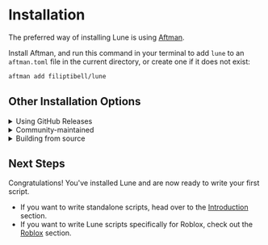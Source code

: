 
# Installation

The preferred way of installing Lune is using [Aftman](https://github.com/lpghatguy/aftman).

Install Aftman, and run this command in your terminal to add `lune` to an `aftman.toml` file in the
current directory, or create one if it does not exist:

```sh copy filename="Bash"
aftman add filiptibell/lune
```

## Other Installation Options

<details>
<summary>Using GitHub Releases</summary>

You can download pre-built binaries for most systems directly from the
[GitHub Releases](https://github.com/filiptibell/lune/releases) page. <br /> There are many tools
that can install binaries directly from releases, and it is up to you to choose what tool to use
when installing here.

</details>

<details>
<summary>Community-maintained</summary>

### AUR (Arch User Repository)
There are a number of packages available on the AUR:

- `lune` - Builds from the latest stable release source. 
- `lune-git` - Builds from the latest commit in the repo; unstable.
- `lune-bin` - Installs a precompiled binary from GitHub Release artifacts.

These can be installed with your favourite AUR manager as such:

```sh copy filename="Bash"
paru -S [PACKAGE_NAME]
```

***or***

```sh copy filename="Bash"
yay -S [PACKAGE_NAME]
```

<Callout type="warning" emoji="⚠️">
  Only one of these AUR packages must be installed at a time in order to prevent conflicts.
</Callout>

</details>

<details>
<summary>Building from source</summary>

Building and installing from source requires the latest version of
[Rust & Cargo](https://doc.rust-lang.org/cargo/getting-started/installation.html) to be installed on
your system. <br /> Once installed, run the following command in your terminal:

```sh copy filename="Bash"
cargo install lune --locked
```

### Scoop
Windows users can use [scoop](https://scoop.sh) to install lune.

```ps copy filename="PowerShell"
# Add the bucket
scoop bucket add lune https://github.com/CompeyDev/lune-packaging.git

# Install the package
scoop install lune
```
</details>

## Next Steps

Congratulations! You've installed Lune and are now ready to write your first script.

-   If you want to write standalone scripts, head over to the
    [Introduction](./2-introduction/1-hello-lune.md) section.
-   If you want to write Lune scripts specifically for Roblox, check out the
    [Roblox](../roblox/1-introduction.md) section.

